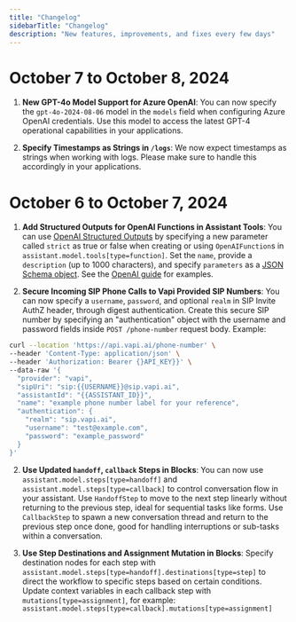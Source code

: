```yaml
---
title: "Changelog"
sidebarTitle: "Changelog"
description: "New features, improvements, and fixes every few days"
---
```


# October 7 to October 8, 2024

1. **New GPT-4o Model Support for Azure OpenAI**: You can now specify the `gpt-4o-2024-08-06` model in the `models` field when configuring Azure OpenAI credentials. Use this model to access the latest GPT-4 operational capabilities in your applications.

2. **Specify Timestamps as Strings in `/logs`**: We now expect timestamps as strings when working with logs. Please make sure to handle this accordingly in your applications.


# October 6 to October 7, 2024

1. **Add Structured Outputs for OpenAI Functions in Assistant Tools**: You can use [OpenAI Structured Outputs](https://platform.openai.com/docs/guides/structured-outputs) by specifying a new parameter called `strict` as true or false when creating or using `OpenAIFunction`s in `assistant.model.tools[type=function]`. Set the `name`, provide a `description` (up to 1000 characters), and specify `parameters` as a [JSON Schema object](https://json-schema.org/understanding-json-schema). See the [OpenAI guide](https://platform.openai.com/docs/guides/function-calling) for examples.

2. **Secure Incoming SIP Phone Calls to Vapi Provided SIP Numbers**: You can now specify a `username`, `password`, and optional `realm` in SIP Invite AuthZ header, through digest authentication. Create this secure SIP number by specifying an "authentication" object with the username and password fields inside `POST /phone-number` request body. Example:
```bash
curl --location 'https://api.vapi.ai/phone-number' \
--header 'Content-Type: application/json' \
--header 'Authorization: Bearer {}API_KEY}}' \
--data-raw '{
  "provider": "vapi",
  "sipUri": "sip:{{USERNAME}}@sip.vapi.ai",
  "assistantId": "{{ASSISTANT_ID}}",
  "name": "example phone number label for your reference",
  "authentication": {
    "realm": "sip.vapi.ai",
    "username": "test@example.com",
    "password": "example_password"
  }
}'
```

2. **Use Updated `handoff`, `callback` Steps in Blocks**: You can now use `assistant.model.steps[type=handoff]` and `assistant.model.steps[type=callback]` to control conversation flow in your assistant. Use `HandoffStep` to move to the next step linearly without returning to the previous step, ideal for sequential tasks like forms. Use `CallbackStep` to spawn a new conversation thread and return to the previous step once done, good for handling interruptions or sub-tasks within a conversation.

3. **Use Step Destinations and Assignment Mutation in Blocks**: Specify destination nodes for each step with `assistant.model.steps[type=handoff].destinations[type=step]` to direct the workflow to specific steps based on certain conditions. Update context variables in each callback step with `mutations[type=assignment]`, for example: `assistant.model.steps[type=callback].mutations[type=assignment]`
